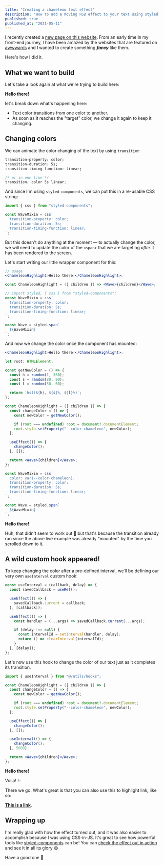 ```yaml
---
title: "Creating a chameleon text effect"
description: "How to add a moving RGB effect to your text using styled-components"
published: true
published_at: "2021-05-11"
---
```


I recently created a [new page on this website](/fancy-pants). From an early time in my front-end journey, I have been amazed by the websites that are featured on [awwwards](https://www.awwwards.com/awwwards/collections/freelance-portfolio/) and I wanted to create something <Sparkles>**_fancy_**</Sparkles> like them.

Here's how I did it.

## What we want to build

Let's take a look again at what we're trying to build here:

<ChromaHighlight>**Hello there!**</ChromaHighlight>

let's break down what's happening here:

- Text color transitions from one color to another.
- As soon as it reaches the "target" color, we change it again to keep it changing.

## Changing colors

We can animate the color changing of the text by using `transition`:

```css
transition-property: color;
transition-duration: 5s;
transition-timing-function: linear;

/* or in one line */
transition: color 5s linear;
```

And since I'm using `styled-components`, we can put this in a re-usable CSS string:

```jsx
import { css } from "styled-components";

const WaveMixin = css`
  transition-property: color;
  transition-duration: 5s;
  transition-timing-function: linear;
`;
```

But this doesn't do anything at the moment — to actually change the color, we will need to update the color of the `<span>` that we are targeting _after_ it has been rendered to the screen.

Let's start writing our little wrapper component for this:

```jsx
// usage
<ChameleonHighlight>Hello there!</ChameleonHighlight>;

const ChameleonHighlight = ({ children }) => <Wave>{children}</Wave>;

// import styled, { css } from "styled-components";
const WaveMixin = css`
  transition-property: color;
  transition-duration: 5s;
  transition-timing-function: linear;
`;

const Wave = styled.span`
  ${WaveMixin}
`;
```

And now we change the color once the component has mounted:

```jsx highlight="3-11,14-19,21-23"
<ChameleonHighlight>Hello there!</ChameleonHighlight>;

let root: HTMLElement;

const getNewColor = () => {
  const h = random(1, 360);
  const s = random(80, 90);
  const l = random(50, 60);

  return `hsl(${h}, ${s}%, ${l}%)`;
};

const ChameleonHighlight = ({ children }) => {
  const changeColor = () => {
    const newColor = getNewColor();

    if (root === undefined) root = document?.documentElement;
    root.style.setProperty("--color-chameleon", newColor);
  };

  useEffect(() => {
    changeColor();
  }, []);

  return <Wave>{children}</Wave>;
};

const WaveMixin = css`
  color: var(--color-chameleon);
  transition-property: color;
  transition-duration: 5s;
  transition-timing-function: linear;
`;

const Wave = styled.span`
  ${WaveMixin}
`;
```

<HighlightWithUseEffect>**Hello there!**</HighlightWithUseEffect>

Huh, that didn't seem to work out 🤔 but that's because the transition already ran since the above live example was already "mounted" by the time you scrolled down to it.

## A wild custom hook appeared!

To keep changing the color after a pre-defined interval, we'll be defining our very own `useInterval` custom hook:

```jsx
const useInterval = (callback, delay) => {
  const savedCallback = useRef();

  useEffect(() => {
    savedCallback.current = callback;
  }, [callback]);

  useEffect(() => {
    const handler = (...args) => savedCallback.current(...args);

    if (delay !== null) {
      const intervalId = setInterval(handler, delay);
      return () => clearInterval(intervalId);
    }
  }, [delay]);
};
```

Let's now use this hook to change the color of our text just as it completes its transition.

```jsx highlight="1,15-17"
import { useInterval } from "@/utils/hooks";

const ChameleonHighlight = ({ children }) => {
  const changeColor = () => {
    const newColor = getNewColor();

    if (root === undefined) root = document?.documentElement;
    root.style.setProperty("--color-chameleon", newColor);
  };

  useEffect(() => {
    changeColor();
  }, []);

  useInterval(() => {
    changeColor();
  }, 5000);

  return <Wave>{children}</Wave>;
};
```

<HighlightWithUseInterval>**Hello there!**</HighlightWithUseInterval>

Voila! ✨

There we go. What's great is that you can also use this to highlight link, like so:

<ChromaHighlight link>[**This is a link**](#).</ChromaHighlight>

## Wrapping up

I'm really glad with how the effect turned out, and it was also easier to accomplish because I was using CSS-in-JS. It's great to see how powerful tools like [styled-components](https://styled-components.com) can be!
You can [check the effect out in action](/fancy-pants) and see it in all its glory 😄

Have a good one 👋

